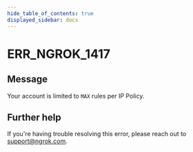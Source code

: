 ```yaml
---
hide_table_of_contents: true
displayed_sidebar: docs
---
```



# ERR_NGROK_1417

## Message

Your account is limited to `MAX` rules per IP Policy.

<ErrorDetails error="err_ngrok_1417" />

## Further help

If you're having trouble resolving this error, please reach out to [support@ngrok.com](mailto:support@ngrok.com?subject=Help%20with%20ERR_NGROK_1417).
